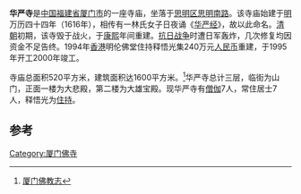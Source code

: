 {{Refimprove|time=2017-07-28T15:44:11+00:00}}
{{Infobox Hokkien name
| title      = 华严寺
| hanji      = 華嚴寺
| poj        = Hôa-giâm-sī
| sinbhundzi = 
| hanlo      = 
| tl         = Huâ-giâm-sī
| bp         = Huággiám sî
| hongim     = 
| hokkienipa = 
| lm         = 
| image      = 
| image_size = 
| caption    = 
}}
'''华严寺'''是[[中华人民共和国|中国]][[福建省|福建省]][[厦门市|厦门市]]的一座寺庙，坐落于[[思明区|思明区]][[思明南路|思明南路]]。该寺庙始建于[[明朝|明]]万历四十四年（1616年），相传有一林氏女子日夜诵《[[华严经|华严经]]》，故以此命名。[[清朝|清朝]]初期，该寺毁于战火，于[[康熙|康熙]]年间重建。[[抗日战争|抗日战争]]时遭日军轰炸，几次修复均因资金不足告终。1994年[[香港|香港]]明伦佛堂住持释悟光集240万元[[人民币|人民币]]重建，于1995年开工2000年竣工。

寺庙总面积520平方米，建筑面积达1600平方米。<ref>[http://www.xiamenfojiao.com/xmfjzh/HTML/232.html 厦门佛教志]{{Dead link|date=2019年12月 |bot=InternetArchiveBot |fix-attempted=yes }}</ref>华严寺总计三层，临街为山门，正面一楼为大悲殿，第二楼为大雄宝殿。现华严寺有[[僧伽|僧伽]]7人，常住居士7人，释悟光为[[住持|住持]]。

==参考==
<references />
[[Category:厦门佛寺|Category:厦门佛寺]]